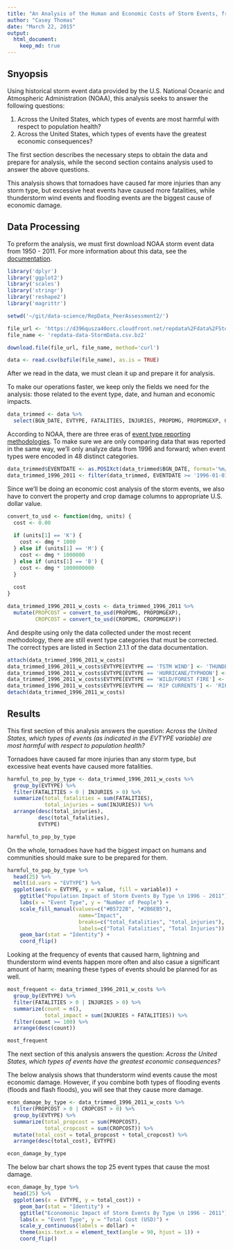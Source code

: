 ```yaml
---
title: "An Analysis of the Human and Economic Costs of Storm Events, from 1996 - 2011"
author: "Casey Thomas"
date: "March 22, 2015"
output: 
  html_document:
    keep_md: true
---
```


## Snyopsis

Using historical storm event data provided by the U.S. National Oceanic and Atmospheric Administration (NOAA), this analysis seeks to answer the following questions:

1. Across the United States, which types of events are most harmful with respect to population health?
2. Across the United States, which types of events have the greatest economic consequences?

The first section describes the necessary steps to obtain the data and prepare for analysis, while the second section contains analysis used to answer the above questions.

This analysis shows that tornadoes have caused far more injuries than any storm type, but excessive heat events have caused more fatalities, while thunderstorm wind events and flooding events are the biggest cause of economic damage.

## Data Processing

To preform the analysis, we must first download NOAA storm event data from 1950 - 2011. For more information about this data, see the [documentation](https://d396qusza40orc.cloudfront.net/repdata%2Fpeer2_doc%2Fpd01016005curr.pdf). 

```r
library('dplyr')
library('ggplot2')
library('scales')
library('stringr')
library('reshape2')
library('magrittr')

setwd('~/git/data-science/RepData_PeerAssessment2/')

file_url <- 'https://d396qusza40orc.cloudfront.net/repdata%2Fdata%2FStormData.csv.bz2'
file_name <- 'repdata-data-StormData.csv.bz2'

download.file(file_url, file_name, method='curl')

data <- read.csv(bzfile(file_name), as.is = TRUE)
```

After we read in the data, we must clean it up and prepare it for analysis.

To make our operations faster, we keep only the fields we need for the analysis: those related to the event type, date, and human and economic impacts.

```r
data_trimmed <- data %>%
  select(BGN_DATE, EVTYPE, FATALITIES, INJURIES, PROPDMG, PROPDMGEXP, CROPDMG, CROPDMGEXP)
```

According to NOAA, there are three eras of [event type reporting methodologies](http://www.ncdc.noaa.gov/stormevents/details.jsp?type=eventtype). To make sure we are only comparing data that was reported in the same way, we'll only analyze data from 1996 and forward; when event types were encoded in 48 distinct categories.

```r
data_trimmed$EVENTDATE <- as.POSIXct(data_trimmed$BGN_DATE, format='%m/%d/%Y')
data_trimmed_1996_2011 <- filter(data_trimmed, EVENTDATE >= '1996-01-01')
```

Since we'll be doing an economic cost analysis of the storm events, we also have to convert the property and crop damage columns to appropriate U.S. dollar value.

```r
convert_to_usd <- function(dmg, units) {
  cost <- 0.00
  
  if (units[1] == 'K') {
    cost <- dmg * 1000
  } else if (units[1] == 'M') {
    cost <- dmg * 1000000  
  } else if (units[1] == 'B') {
    cost <- dmg * 1000000000  
  }
  
  cost
}

data_trimmed_1996_2011_w_costs <- data_trimmed_1996_2011 %>%
  mutate(PROPCOST = convert_to_usd(PROPDMG, PROPDMGEXP),
         CROPCOST = convert_to_usd(CROPDMG, CROPDMGEXP))
```

And despite using only the data collected under the most recent methodology, there are still event type categories that must be corrected. The correct types are listed in Section 2.1.1 of the data documentation.

```r
attach(data_trimmed_1996_2011_w_costs)
data_trimmed_1996_2011_w_costs$EVTYPE[EVTYPE == 'TSTM WIND'] <- 'THUNDERSTORM WIND'
data_trimmed_1996_2011_w_costs$EVTYPE[EVTYPE == 'HURRICANE/TYPHOON'] <- 'HURRICANE (TYPHOON)'
data_trimmed_1996_2011_w_costs$EVTYPE[EVTYPE == 'WILD/FOREST FIRE'] <- 'WILDFIRE'
data_trimmed_1996_2011_w_costs$EVTYPE[EVTYPE == 'RIP CURRENTS'] <- 'RIP CURRENT'
detach(data_trimmed_1996_2011_w_costs)
```

## Results

This first section of this analysis answers the question: *Across the United States, which types of events (as indicated in the EVTYPE variable) are most harmful with respect to population health?*

Tornadoes have caused far more injuries than any storm type, but excessive heat events have caused more fatalities.

```r
harmful_to_pop_by_type <- data_trimmed_1996_2011_w_costs %>%
  group_by(EVTYPE) %>%
  filter(FATALITIES > 0 | INJURIES > 0) %>%
  summarize(total_fatalities = sum(FATALITIES),
            total_injuries = sum(INJURIES)) %>%
  arrange(desc(total_injuries),
          desc(total_fatalities),
          EVTYPE)

harmful_to_pop_by_type
```

On the whole, tornadoes have had the biggest impact on humans and communities should make sure to be prepared for them. 

```r
harmful_to_pop_by_type %>%
  head(25) %>%
  melt(id.vars = "EVTYPE") %>%
  ggplot(aes(x = EVTYPE, y = value, fill = variable)) +
    ggtitle("Population Impact of Storm Events By Type \n 1996 - 2011") +
    labs(x = "Event Type", y = "Number of People") +
    scale_fill_manual(values=c("#B5722B", "#2B6EB5"),
                       name="Impact",
                       breaks=c("total_fatalities", "total_injuries"),
                       labels=c("Total Fatalities", "Total Injuries")) +
    geom_bar(stat = "Identity") +
    coord_flip()
```

Looking at the frequency of events that caused harm, lightning and thunderstorm wind events happen more often and also casue a significant amount of harm; meaning these types of events should be planned for as well.

```r
most_frequent <- data_trimmed_1996_2011_w_costs %>%
  group_by(EVTYPE) %>%
  filter(FATALITIES > 0 | INJURIES > 0) %>%
  summarize(count = n(),
            total_impact = sum(INJURIES + FATALITIES)) %>%
  filter(count >= 100) %>%
  arrange(desc(count))

most_frequent
```

The next section of this analysis answers the question: *Across the United States, which types of events have the greatest economic consequences?*

The below analysis shows that thunderstorm wind events cause the most economic damage. However, if you combine both types of flooding events (floods and flash floods), you will see that they cause more damage. 

```r
econ_damage_by_type <- data_trimmed_1996_2011_w_costs %>%
  filter(PROPCOST > 0 | CROPCOST > 0) %>%
  group_by(EVTYPE) %>%
  summarize(total_propcost = sum(PROPCOST),
            total_cropcost = sum(CROPCOST)) %>%
  mutate(total_cost = total_propcost + total_cropcost) %>%
  arrange(desc(total_cost), EVTYPE)

econ_damage_by_type
```

The below bar chart shows the top 25 event types that cause the most damage.

```r
econ_damage_by_type %>%
  head(25) %>%
  ggplot(aes(x = EVTYPE, y = total_cost)) +
    geom_bar(stat = "Identity") +
    ggtitle("Economonic Impact of Storm Events By Type \n 1996 - 2011") +
    labs(x = "Event Type", y = "Total Cost (USD)") +
    scale_y_continuous(labels = dollar) +
    theme(axis.text.x = element_text(angle = 90, hjust = 1)) + 
    coord_flip()
```